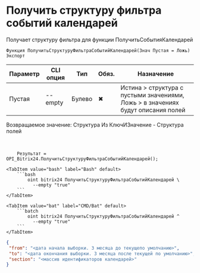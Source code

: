 ﻿---
sidebar_position: 9
description: Получить структуру фильтра событий календарей и другие функции для работы с Bitrix24 в Открытом пакете интеграций - бесплатной open-source библиотеке интеграций для 1С:Предприятие 8, OneScript и CLI
keywords: [1C, 1С, 1С:Предприятие, 1С:Предприятие 8.3, API, Интеграция, Сервисы, Обмен, OneScript, CLI, Bitrix24]
---


# Получить структуру фильтра событий календарей
 Получает структуру фильтра для функции ПолучитьСобытияКалендарей



`Функция ПолучитьСтруктуруФильтраСобытийКалендарей(Знач Пустая = Ложь) Экспорт`

  | Параметр | CLI опция | Тип | Обяз. | Назначение |
  |-|-|-|-|-|
  | Пустая | --empty | Булево | &#x2716; | Истина > структура с пустыми значениями, Ложь > в значениях будут описания полей |

  
  Возвращаемое значение:   Структура Из КлючИЗначение - Структура полей

<br/>




```bsl title="Пример использования для 1С:Предприятие/OneScript"
    Результат = OPI_Bitrix24.ПолучитьСтруктуруФильтраСобытийКалендарей();
```
    

 <Tabs>
  
    <TabItem value="bash" label="Bash" default>
        ```bash
            oint bitrix24 ПолучитьСтруктуруФильтраСобытийКалендарей \
              --empty "true"
        ```
    </TabItem>
  
    <TabItem value="bat" label="CMD/Bat" default>
        ```batch
            oint bitrix24 ПолучитьСтруктуруФильтраСобытийКалендарей ^
              --empty "true"
        ```
    </TabItem>
</Tabs>


```json title="Результат"
{
 "from": "<дата начала выборки. 3 месяца до текущепо умолчанию>",
 "to": "<дата окончания выборки. 3 месяца после текущей по умолчанию>",
 "section": "<массив идентификаторов календарей>"
}
```
